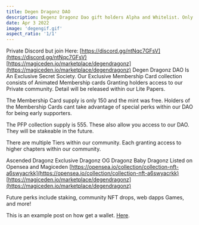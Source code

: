 ```yaml
---
title: Degen Dragonz DAO
description: Degenz Dragonz Dao gift holders Alpha and Whitelist. Only 250 in this collection
date: Apr 3 2022
image: 'degengif.gif'
aspect_ratio: '1/1'
---
```


Private Discord but join Here: [https://discord.gg/ntNqc7GFsV](https://discord.gg/ntNqc7GFsV)
[https://magiceden.io/marketplace/degendragonz](https://magiceden.io/marketplace/degendragonz)
Degen Dragonz DAO Is An Exclusive Secret Society. Our Exclusive Membership Card collection consists of Animated Membership cards Granting holders access to our Private community. Detail will be released within our Lite Papers.

The Membership Card supply is only 150 and the mint was free. Holders of the Membership Cards cant take advantage of special perks within our DAO for being early supporters.

The PFP collection supply is 555. These also allow you access to our DAO. They will be stakeable in the future.

There are multiple Tiers within our community. Each granting access to higher chapters within our community.

Ascended Dragonz
Exclusive Dragonz
OG Dragonz
Baby Dragonz
Listed on Opensea and Magiceden
[https://opensea.io/collection/collection-nft-a6swyacrkk](https://opensea.io/collection/collection-nft-a6swyacrkk)
[https://magiceden.io/marketplace/degendragonz](https://magiceden.io/marketplace/degendragonz)

Future perks include staking, community NFT drops, web dapps Games, and more!

This is an example post on how get a wallet. [Here](/posts/example-post).
